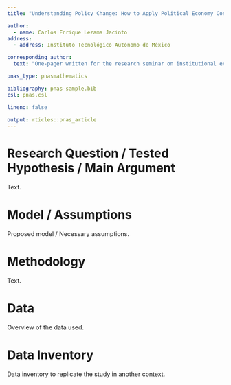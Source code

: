 ```yaml
---
title: "Understanding Policy Change: How to Apply Political Economy Concepts in Practice"

author:
  - name: Carlos Enrique Lezama Jacinto
address:
  - address: Instituto Tecnológico Autónomo de México

corresponding_author:
  text: "One-pager written for the research seminar on institutional economics. E-mail: [clezamaj@itam.mx](mailto:clezamaj@itam.mx)."

pnas_type: pnasmathematics

bibliography: pnas-sample.bib
csl: pnas.csl

lineno: false

output: rticles::pnas_article
---
```


# Research Question / Tested Hypothesis / Main Argument {-}

Text.

# Model / Assumptions {-}

Proposed model / Necessary assumptions.

# Methodology {-}

Text.

# Data {-}

Overview of the data used.

# Data Inventory {-}

Data inventory to replicate the study in another context.

<!-- Leave these lines as they are at the end of your .Rmd file to ensure placement of methods & acknowledgements sections before the references-->
\showmatmethods
\showacknow
\pnasbreak
